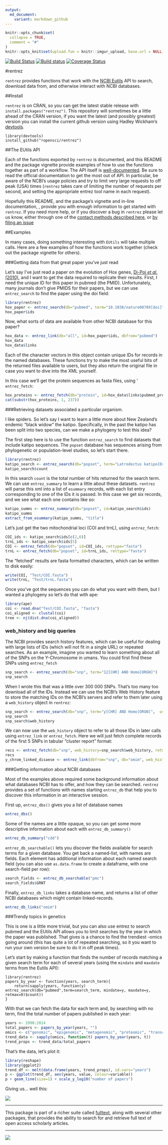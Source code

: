 ```yaml
---
output:
  md_document:
    variant: markdown_github
---
```


<!-- README.md is generated from README.Rmd. Please edit that file -->

```r
knitr::opts_chunk$set(
  collapse = TRUE,
  comment = "#"
)
knitr::opts_knit$set(upload.fun = knitr::imgur_upload, base.url = NULL)  

```

[![Build Status](https://travis-ci.org/ropensci/rentrez.png)](https://travis-ci.org/ropensci/rentrez)
[![Build status](https://ci.appveyor.com/api/projects/status/y8mq2v4mpgou8rhp/branch/master)](https://ci.appveyor.com/project/sckott/rentrez/branch/master)
[![Coverage Status](https://coveralls.io/repos/ropensci/rentrez/badge.svg?branch=master)](https://coveralls.io/r/ropensci/rentrez?branch=master)

#rentrez

`rentrez` provides functions that work with the [NCBI Eutils](http://www.ncbi.nlm.nih.gov/books/NBK25500/)
API to search, download data from, and otherwise interact with NCBI databases.


##Install

`rentrez` is on CRAN, so you can get the latest stable release with `install.packages("rentrez")`. This repository will sometimes be a little ahead of the CRAN version, if you want the latest (and possibly greatest) version you can install
the current github version using Hadley Wickham's [devtools](https://github.com/hadley/devtools).

```
library(devtools)
install_github("ropensci/rentrez")
```



##The EUtils API

Each of the functions exported by `rentrez` is documented, and this README and
the package vignette provide examples of how to use the functions together as part
of a workflow. The API itself is [well-documented](http://www.ncbi.nlm.nih.gov/books/NBK25500/).
Be sure to read the official documentation to get the most out of API. In particular, be aware of the NCBI's usage
policies and try to limit very large requests to off peak (USA) times (`rentrez`
takes care of limiting the number of requests per second, and setting the
appropriate entrez tool name in each request).

Hopefully this README, and the package's vignette and in-line documentation,
, provide you with enough information to get started with `rentrez`. If you need
more help, or if you discover a bug in `rentrez` please let us know, either through
one of the [contact methods described here](http://ropensci.org/contact.html),
or [by filing an issue](https://github.com/ropensci/rentrez/issues)


##Examples

In many cases, doing something interesting with `EUtils` will take multiple
calls. Here are a few examples of how the functions work together (check out the
package vignette for others).

###Getting data from that great paper you've just read

Let's say I've just read a paper on the evolution of Hox genes,
[Di-Poi _et al_. (2010)](dx.doi.org/10.1038/nature08789), and I want to get the
data required to replicate their results. First, I need the unique ID for this
paper in pubmed (the PMID). Unfortunately, many journals don't give PMIDS for their
papers, but we can use `entrez_search` to find the paper using the doi field:

```r
library(rentrez)
hox_paper <- entrez_search(db="pubmed", term="10.1038/nature08789[doi]")
hox_paper$ids
```

Now, what sorts of data are available from other NCBI database for this paper?

```r
hox_data <- entrez_link(db="all", id=hox_paper$ids, dbfrom="pubmed")
hox_data
hox_data$links
```

Each of the character vectors in this object contain unique IDs for records in
the named databases. These functions try to make the most useful bits of the
returned files available to users, but they also return the original file in case
you want to dive into the XML yourself.

In this case we'll get the protein sequences as fasta files, using '
`entrez_fetch`:

```r
hox_proteins <- entrez_fetch(db="protein", id=hox_data$links$pubmed_protein, rettype="fasta")
cat(substr(hox_proteins, 1, 237))
```

###Retrieving datasets associated a particular organism.

I like spiders. So let's say I want to learn a little more about New Zealand's
endemic "black widow" the katipo. Specifically, in the past the katipo has
been split into two species, can we make a phylogeny to test this idea?

The first step here is to use the function `entrez_search` to find datasets
that include katipo sequences. The `popset` database has sequences arising from
phylogenetic or population-level studies, so let's start there.

```r
library(rentrez)
katipo_search <- entrez_search(db="popset", term="Latrodectus katipo[Organism]")
katipo_search$count
```

In this search `count` is the total number of hits returned for the search term.
We can use `entrez_summary` to learn a little about these datasets. `rentrez`
will parse this xml into a list of `esummary` records, with each list entry
corresponding to one of the IDs it is passed. In this case we get six records,
and we see what each one contains like so:


```r
katipo_summs <- entrez_summary(db="popset", id=katipo_search$ids)
katipo_summs
extract_from_esummary(katipo_summs, "title")
```

Let's just get the two mitochondrial loci (COI and trnL), using `entrez_fetch`:

```r
COI_ids <- katipo_search$ids[c(2,6)]
trnL_ids <- katipo_search$ids[5]
COI <- entrez_fetch(db="popset", id=COI_ids, rettype="fasta")
trnL <- entrez_fetch(db="popset", id=trnL_ids, rettype="fasta")
```

The "fetched" results are fasta formatted characters, which can be written
to disk easily:

```r
write(COI, "Test/COI.fasta")
write(trnL, "Test/trnL.fasta")
```

Once you've got the sequences you can do what you want with them, but I wanted
a phylogeny so let's do that with ape:

```r
library(ape)
coi <- read.dna("Test/COI.fasta", "fasta")
coi_aligned <- clustal(coi)
tree <- nj(dist.dna(coi_aligned))
```



### web_history and big queries

The NCBI provides search history features, which can be useful for dealing with large lists of IDs (which will not fit in a single URL) or repeated searches. 
As an example, imagine you wanted to learn something about all of the SNPs on
the Y-Chromosome in umans. You could first find these SNPs using `entrez_fetch`


```r
snp_search <- entrez_search(db="snp", term="12[CHR] AND Homo[ORGN]")
snp_search
```

When I wrote this that was a little over 300 000 SNPs. That's too many too
download all of the IDs. Instead we can use the NCBI's Web History feature to 
store the matching IDs on the NCBI's servers and refer to them later using a
`web_history` object in `rentrez`:



```r
snp_search <- entrez_search(db="snp", term="y[CHR] AND Homo[ORGN]",  use_history=TRUE)
snp_search
snp_search$web_history
```
We can now use the `web_history` object to refer to all those IDs in later calls
using `entrez_link` or  `entrez_fetch`. Here we will just fetch complete records 
of the first 5 SNPs in tabular "cluster report" format:

```r
recs <- entrez_fetch(db="snp", web_history=snp_search$web_history, retmax=5, rettype="rsr")
recs
y_chrom_linked_disaese <- entrez_link(dbfrom="snp", db="omim", web_history=snp_search$web_history)

```

###Getting information about NCBI databases

Most of the examples above required some background information about what
databases NCBI has to offer, and how they can be searched. `rentrez` provides
a set of functions with names starting `entrez_db` that help you to discover
this information in an interactive session.

First up, `entrez_dbs()` gives you a list of database names


```r
entrez_dbs()
```

Some of the names are a little opaque, so you can get some more descriptive
information about each with `entrez_db_summary()`

```r
entrez_db_summary("cdd")
```

`entrez_db_searchable()` lets you discover the fields available for search terms
for a given database. You get back a named-list, with names are fields. Each
element has additional information about each named search field (you can also
use `as.data.frame` to create a dataframe, with one search-field per row):

```r
search_fields <- entrez_db_searchable("pmc")
search_fields$GRNT
```

Finally, `entrez_db_links` takes a database name, and returns a list of other
NCBI databases which might contain linked-records.

```r
entrez_db_links("omim")
```

###Trendy topics in genetics

This is one is a little more trivial, but you can also use entrez to search pubmed and
the EUtils API allows you to limit searches by the year in which the paper was published.
That gives is a chance to find the trendiest -omics going around (this has quite a lot
of repeated searching, so it you want to run your own version be sure to do it
in off peak times).

Let's start by making a function that finds the number of records matching a given
search term for each of several years (using the `mindate` and `maxdate` terms from
the Eutils API):

```
library(rentrez)
papers_by_year <- function(years, search_term){
    return(sapply(years, function(y) entrez_search(db="pubmed",term=search_term, mindate=y, maxdate=y, retmax=0)$count))
}
```

With that we can fetch the data for each term and, by searching with no term,
find the total number of papers published in each year:


```r
years <- 1990:2014
total_papers <- papers_by_year(years, "")
omics <- c("genomic", "epigenomic", "metagenomic", "proteomic", "transcriptomic", "pharmacogenomic", "connectomic" )
trend_data <- sapply(omics, function(t) papers_by_year(years, t))
trend_props <- trend_data/total_papers
```

That's the data, let's plot it:

```r
library(reshape)
library(ggplot2)
trend_df <- melt(data.frame(years, trend_props), id.vars="years")
p <- ggplot(trend_df, aes(years, value, colour=variable))
p + geom_line(size=1) + scale_y_log10("number of papers")
```


Giving us... well this:

![](http://i.imgur.com/oSYuWqz.png)



---

This package is part of a richer suite called [fulltext](https://github.com/ropensci/fulltext), along with several other packages, that provides the ability to search for and retrieve full text of open access scholarly articles.

---

[![](http://ropensci.org/public_images/github_footer.png)](http://ropensci.org)
